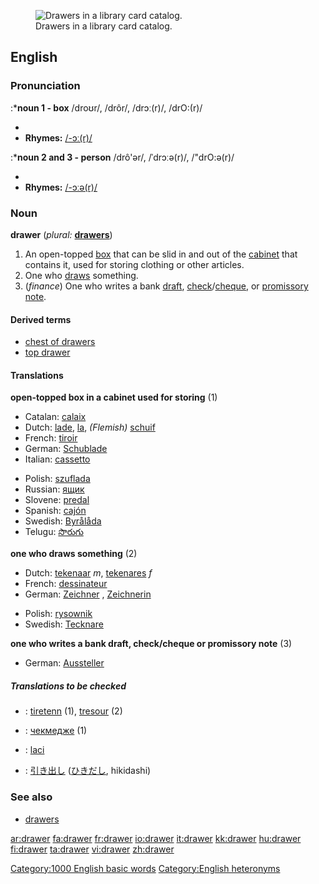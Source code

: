 [[Image:Schlagwortkatalog.jpg|thumb|right|Drawers in a library card catalog.]]

==English==

===Pronunciation===
:*'''noun 1 - box'''
/droʊr/, /drôr/, /drɔː(r)/, /drO:(r)/
*{{audio|en-us-drawer.ogg|Audio (US)}}
*'''Rhymes:''' [[Rhymes:English:-ɔː(r)|/-ɔː(r)/]]

:*'''noun 2 and 3 - person'''
/drô'ər/, /ˈdrɔːə(r)/, /"drO:ə(r)/
*{{audio|en-us-drawer-one_who_draws.ogg|Audio (US)}}
*'''Rhymes:''' [[Rhymes:English:-ɔːə(r)|/-ɔːə(r)/]]

===Noun===
'''drawer'''  (''plural:'' '''[[drawers]]''')
# An open-topped [[box]] that can be slid in and out of the [[cabinet]] that contains it, used for storing clothing or other articles.
#One who [[draw]]s something.<!--in what sense?-->
#(''finance'') One who writes a bank [[draft]], [[check]]/[[cheque]], or [[promissory note]].

====Derived terms====
*[[chest of drawers]]
*[[top drawer]]<!--adjective: of highest importance-->

====Translations====

'''open-topped box in a cabinet used for storing''' (1)
{{top}}
*Catalan: [[calaix]] {{m}}
*Dutch: [[lade]], [[la]], ''(Flemish)'' [[schuif]]
*French: [[tiroir]] {{m}}
*German: [[Schublade]] {{f}}
*Italian: [[cassetto]] {{m}}
{{mid}}
*Polish: [[szuflada]] {{f}}
*Russian: [[ящик]] {{m}}
*Slovene: [[predal]] {{m}}
*Spanish: [[cajón]] {{m}}
*Swedish: [[Byrålåda]]
*Telugu: [[సొరుగు]]
{{bottom}}

'''one who draws something''' (2)
{{top}}
*Dutch: [[tekenaar]] ''m'', [[tekenares]] ''f''
*French: [[dessinateur]] {{m}}
*German: [[Zeichner]] {{m}}, [[Zeichnerin]] {{f}}
{{mid}}
*Polish: [[rysownik]] {{m}}
*Swedish: [[Tecknare]] {{m}}
{{bottom}}

'''one who writes a bank draft, check/cheque or promissory note''' (3)
{{top}}
*German: [[Aussteller]] {{m}}
{{mid}}
{{bottom}}

=====Translations to be checked=====
<!--Remove this section once all of the translations below have been moved into the tables above.-->
{{checktrans}}

*{{ttbc|Breton}}: [[tiretenn]] {{f}} (1), [[tresour]] {{m}} (2)
*{{ttbc|Bulgarian}}: [[чекмедже]] {{n}} (1)
*{{ttbc|Indonesian}}: [[laci]] <!-- not verified -->
*{{ttbc|Japanese}}: [[引き出し]] ([[ひきだし]], hikidashi) <!-- not verified -->

===See also===
*[[drawers]]<!--underwear-->

[[Category:1000 English basic words]]
[[Category:English heteronyms]]

[[ar:drawer]]
[[fa:drawer]]
[[fr:drawer]]
[[io:drawer]]
[[it:drawer]]
[[kk:drawer]]
[[hu:drawer]]
[[fi:drawer]]
[[ta:drawer]]
[[vi:drawer]]
[[zh:drawer]]